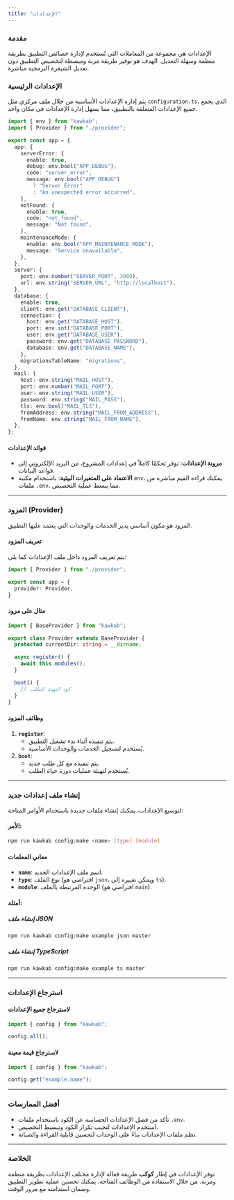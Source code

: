 ```yaml
---
title: "الإعدادات"
---
```


### مقدمة
الإعدادات هي مجموعة من المعاملات التي تُستخدم لإدارة خصائص التطبيق بطريقة منظمة وسهلة التعديل. الهدف هو توفير طريقة مرنة ومبسطة لتخصيص التطبيق دون تعديل الشيفرة البرمجية مباشرة.

### **الإعدادات الرئيسية**
يتم إدارة الإعدادات الأساسية من خلال ملف مركزي مثل `configuration.ts`، الذي يجمع جميع الإعدادات المتعلقة بالتطبيق، مما يسهل إدارة الإعدادات في مكان واحد.

```typescript showLineNumbers copy filename="configuration.ts"
import { env } from "kawkab";
import { Provider } from "./provider";

export const app = {
  app: {
    serverError: {
      enable: true,
      debug: env.bool("APP_DEBUG"),
      code: "server_error",
      message: env.bool("APP_DEBUG")
        ? "Server Error"
        : "An unexpected error occurred",
    },
    notFound: {
      enable: true,
      code: "not_found",
      message: "Not found",
    },
    maintenanceMode: {
      enable: env.bool("APP_MAINTENANCE_MODE"),
      message: "Service Unavailable",
    },
  },
  server: {
    port: env.number("SERVER_PORT", 3000),
    url: env.string("SERVER_URL", "http://localhost"),
  },
  database: {
    enable: true,
    client: env.get("DATABASE_CLIENT"),
    connection: {
      host: env.get("DATABASE_HOST"),
      port: env.int("DATABASE_PORT"),
      user: env.get("DATABASE_USER"),
      password: env.get("DATABASE_PASSWORD"),
      database: env.get("DATABASE_NAME"),
    },
    migrationsTableName: "migrations",
  },
  mail: {
    host: env.string("MAIL_HOST"),
    port: env.number("MAIL_PORT"),
    user: env.string("MAIL_USER"),
    password: env.string("MAIL_PASS"),
    tls: env.bool("MAIL_TLS"),
    fromAddress: env.string("MAIL_FROM_ADDRESS"),
    fromName: env.string("MAIL_FROM_NAME"),
  },
};
```

#### **فوائد الإعدادات**
- **مرونة الإعدادات**: توفر تحكمًا كاملاً في إعدادات المشروع، من البريد الإلكتروني إلى قواعد البيانات.
- **الاعتماد على المتغيرات البيئية**: باستخدام مكتبة `env`، يمكنك قراءة القيم مباشرة من ملفات `.env`، مما يبسط عملية التخصيص.

---

### **المزود (Provider)**
المزود هو مكون أساسي يدير الخدمات والوحدات التي يعتمد عليها التطبيق.

#### **تعريف المزود**
يتم تعريف المزود داخل ملف الإعدادات كما يلي:

```typescript showLineNumbers copy filename="configuration.ts"
import { Provider } from "./provider";

export const app = {
  provider: Provider,
}
```

#### **مثال على مزود**
```typescript showLineNumbers copy filename="provider.ts"
import { BaseProvider } from "kawkab";

export class Provider extends BaseProvider {
  protected currentDir: string = __dirname;

  async register() {
    await this.modules();
  }

  boot() {
    // كود التهيئة للطلب
  }
}
```

#### **وظائف المزود**
1. **`register`**: 
   - يتم تنفيذه أثناء بدء تشغيل التطبيق.
   - يُستخدم لتسجيل الخدمات والوحدات الأساسية.
2. **`boot`**:
   - يتم تنفيذه مع كل طلب جديد.
   - يُستخدم لتهيئة عمليات دورة حياة الطلب.

---

### **إنشاء ملف إعدادات جديد**
لتوسيع الإعدادات، يمكنك إنشاء ملفات جديدة باستخدام الأوامر المتاحة:

#### **الأمر:**
```bash copy
npm run kawkab config:make <name> [type] [module]
```

#### **معاني المعلمات**
- **`name`**: اسم ملف الإعدادات الجديد.
- **`type`**: نوع الملف (افتراضي هو `json`، ويمكن تغييره إلى `ts`).
- **`module`**: الوحدة المرتبطة بالملف (افتراضي هو `main`).

#### **أمثلة:**

##### إنشاء ملف JSON
```bash copy
npm run kawkab config:make example json master
```

##### إنشاء ملف TypeScript
```bash copy
npm run kawkab config:make example ts master
```

---

### **استرجاع الإعدادات**

#### **لاسترجاع جميع الإعدادات**
```typescript showLineNumbers copy
import { config } from "kawkab";

config.all();
```

#### **لاسترجاع قيمة معينة**
```typescript showLineNumbers copy
import { config } from "kawkab";

config.get("example.name");
```

---

### **أفضل الممارسات**
- تأكد من فصل الإعدادات الحساسة عن الكود باستخدام ملفات `.env`.
- استخدم الإعدادات لتجنب تكرار الكود وتبسيط التخصيص.
- نظم ملفات الإعدادات بناءً على الوحدات لتحسين قابلية القراءة والصيانة.

---

### **الخلاصة**
توفر الإعدادات في إطار **كوكب** طريقة فعالة لإدارة مختلف الإعدادات بطريقة منظمة ومرنة. من خلال الاستفادة من الوظائف المتاحة، يمكنك تحسين عملية تطوير التطبيق وضمان استدامته مع مرور الوقت.